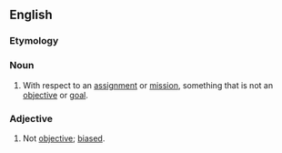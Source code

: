 ==English==

===Etymology===
{{prefix|en|non|objective}}

===Noun===
{{en-noun}}

# With respect to an [[assignment]] or [[mission]], something that is not an [[objective]] or [[goal]].

===Adjective===
{{en-adj|-}}

# Not [[objective]]; [[bias]]ed.
#: {{syn|en|subjective|unobjective}}
